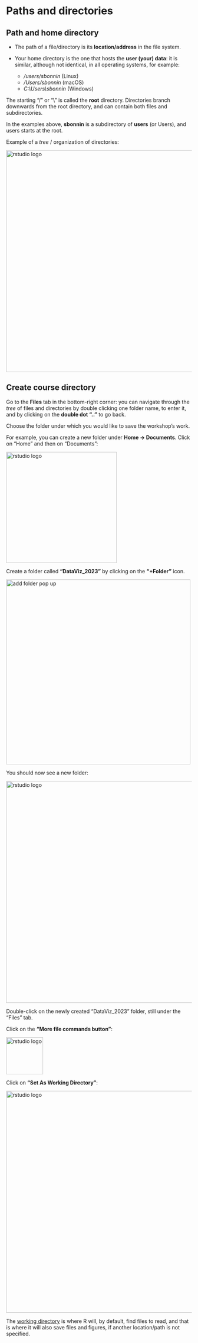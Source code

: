 # Paths and directories

## Path and home directory

* The path of a file/directory is its **location/address** in the file system.

* Your home directory is the one that hosts the **user (your) data**: it is similar, although not identical, in all operating systems, for example:
  - */users/sbonnin* (Linux)
  - */Users/sbonnin* (macOS)
  - *C:\\Users\\sbonnin* (Windows)
  
The starting "/" or "\\" is called the **root** directory. Directories branch downwards from the root directory, and can contain both files and subdirectories.

In the examples above, **sbonnin** is a subdirectory of **users** (or Users), and users starts at the root.

Example of a *tree* / organization of directories:

<img src="images/path_tree.png" alt="rstudio logo" width="600"/>



## Create course directory

Go to the **Files** tab in the bottom-right corner: you can navigate through the *tree* of files and directories by double clicking one folder name, to enter it, and by clicking on the **double dot ".."** to go back.

Choose the folder under which you would like to save the workshop's work.

For example, you can create a new folder under **Home -> Documents**. Click on "Home" and then on "Documents":

<img src="images/path_home_documents.png" alt="rstudio logo" width="300"/>

Create a folder called **"DataViz_2023"** by clicking on the **"+Folder"** icon.

<img src="images/path_add_folder_popup.png" alt="add folder pop up" width="500"/>

You should now see a new folder:

<img src="images/path_dataviz.png" alt="rstudio logo" width="600"/>

Double-click on the newly created "DataViz_2023" folder, still under the "Files" tab. 

Click on the **"More file commands button"**: 

<img src="images/path_settings.png" alt="rstudio logo" width="100"/>

Click on **"Set As Working Directory"**:

<img src="images/path_setwd.png" alt="rstudio logo" width="600"/>

The [working directory](https://en.wikipedia.org/wiki/Working_directory) is where R will, by default, find files to read, and that is where it will also save files and figures, if another location/path is not specified.

